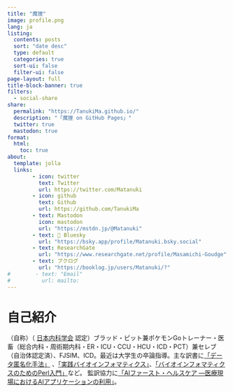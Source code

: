 ```yaml
---
title: "魔狸"
image: profile.png
lang: ja
listing:
  contents: posts
  sort: "date desc"
  type: default
  categories: true
  sort-ui: false
  filter-ui: false
page-layout: full
title-block-banner: true
filters:
  - social-share
share:
  permalink: "https://TanukiMa.github.io/"
  description: "「魔狸 on GitHub Pages」"
  twitter: true
  mastodon: true
format:
  html:
    toc: true
about:
  template: jolla
  links:
        - icon: twitter
          text: Twitter
          url: https://twitter.com/Matanuki
        - icon: github
          text: Github
          url: https://github.com/TanukiMa
        - text: Mastodon
          icon: mastodon
          url: "https://mstdn.jp/@Matanuki"
        - text: 🦋 Bluesky
          url: "https://bsky.app/profile/Matanuki.bsky.social"
        - text: ResearchGate
          url: "https://www.researchgate.net/profile/Masamichi-Goudge"
        - text: ブクログ
          url: "https://booklog.jp/users/Matanuki/?"
#        - text: "Email"
#          url: mailto:
---
```

# 自己紹介

（自称）（
[日本内科学会](https://www.naika.or.jp/)
認定）ブラッド・ピット兼ポケモンGoトレーナー・医畜（総合内科・周術期内科・ER・ICU・CCU・HCU・ICD・PCT）兼セレブ（自治体認定済）、FJSIM、ICD。最近は大学生の卒論指導。主な訳書に[「データ匿名化手法」](https://x.gd/uT8FF)
、[「実践バイオインフォマティクス」](https://x.gd/k4eLb)、[「バイオインフォマティクスのためのPerl入門」](https://x.gd/D4rql)など。
監訳協力に[「AIファースト・ヘルスケア ―医療現場におけるAIアプリケーションの利用」](https://x.gd/qZcA4)。

